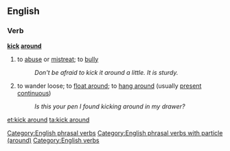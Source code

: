 ==English==
===Verb===
'''[[kick]] [[around]]'''

# to [[abuse]] or [[mistreat]]; to [[bully]]
#: ''Don't be afraid to kick it around a little.  It is sturdy.''
# to wander loose; to [[float around]]; to [[hang around]] (usually [[present continuous]])
#: ''Is this your pen I found kicking around in my drawer?''

[[Category:English phrasal verbs]]
[[Category:English phrasal verbs with particle (around)]]
[[Category:English verbs]]

[[et:kick around]]
[[ta:kick around]]
